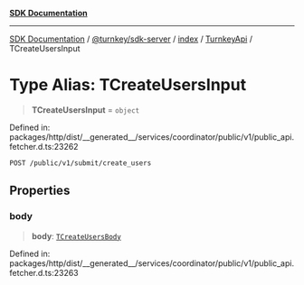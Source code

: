 [**SDK Documentation**](../../../../../../README.mdx)

***

[SDK Documentation](../../../../../../packages.mdx) / [@turnkey/sdk-server](../../../../README.mdx) / [index](../../../README.mdx) / [TurnkeyApi](../README.mdx) / TCreateUsersInput

# Type Alias: TCreateUsersInput

> **TCreateUsersInput** = `object`

Defined in: packages/http/dist/\_\_generated\_\_/services/coordinator/public/v1/public\_api.fetcher.d.ts:23262

`POST /public/v1/submit/create_users`

## Properties

### body

> **body**: [`TCreateUsersBody`](TCreateUsersBody.mdx)

Defined in: packages/http/dist/\_\_generated\_\_/services/coordinator/public/v1/public\_api.fetcher.d.ts:23263
